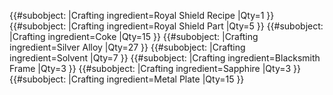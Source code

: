 {{Item
|ItemID=a54
|BoolEventItem=No
|ItemType=Weapon
|ItemSubType=Shield
|note=finished
|Attack=0
|Defense=13
|Mana=0
|Weight=200
|Wrapping=1
|LevelEquipRequirement=35
|BoolDepositGuild=Yes
|ShopSellPrice=239
|BoolExchange=No
|BoolAuction=Yes
|FreeTextOverview=Unlike other [[Weapon|weapons]] the {{PAGENAME}} is listed under ''Equipment'' in the [[Shop|shop]] and not weapons, but it uses the [[Weapon|Off Hand Weapon]] slot to be equipped, as all other [[Weapon|weapons]] do. It was introduced with the [[Game updates/2018-06-30|June 30th, 2018 game update]].
|BoolQuest=No
|BoolEnchantment=Yes
|EnchantDef1=1
|EnchantDef2=1
|EnchantDef3=1
|EnchantDef4=1
|BoolCraft=Yes
|CraftCommand=/craft_a54
|SkillCraft=Crafting (Skill)
|SkillCraftLevel=5
|ManaCrafting=500
}}
{{#subobject:
|Crafting ingredient=Royal Shield Recipe
|Qty=1
}}
{{#subobject:
|Crafting ingredient=Royal Shield Part
|Qty=5
}}
{{#subobject:
|Crafting ingredient=Coke
|Qty=15
}}
{{#subobject:
|Crafting ingredient=Silver Alloy
|Qty=27
}}
{{#subobject:
|Crafting ingredient=Solvent
|Qty=7
}}
{{#subobject:
|Crafting ingredient=Blacksmith Frame
|Qty=3
}}
{{#subobject:
|Crafting ingredient=Sapphire
|Qty=3
}}
{{#subobject:
|Crafting ingredient=Metal Plate
|Qty=15
}}